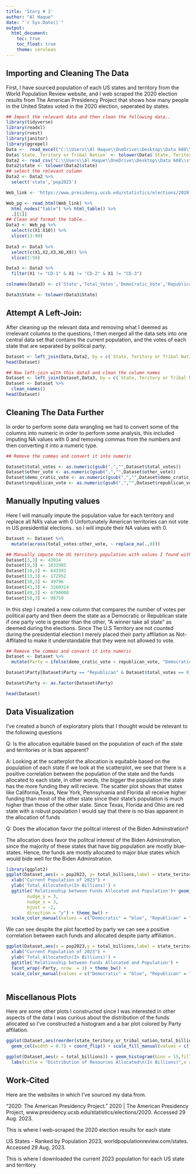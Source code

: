 ---
title: 'Story # 1'
author: "Al Haque"
date: "`r Sys.Date()`"
output: 
  html_document:
    toc: true
    toc_float: true
    theme: cerulean
---

## Importing and Cleaning The Data

First, I have sourced population of each US states and territory from the World Population Review website, and I web scraped the 2020 election results from The American Presidency Project that shows how many people in the United States voted in the 2020 election, seperated by states. 

```{r}
## Import the relevant data and then clean the following data..
library(tidyverse)
library(readxl)
library(rvest)
library(janitor)
library(ggrepel)
Data <-  read_excel("C:\\Users\\Al Haque\\OneDrive\\Desktop\\Data 608\\IIJA FUNDING AS OF MARCH 2023(1).xlsx")
Data$`State, Teritory or Tribal Nation` <- tolower(Data$`State, Teritory or Tribal Nation`)
Data2 <- read_csv("C:\\Users\\Al Haque\\OneDrive\\Desktop\\Data 608\\state-population-table.csv")
Data2$state <- tolower(Data2$state)
## select the relevant column
Data2 <- Data2 %>%
  select('state','pop2023')

Web_link <- 'https://www.presidency.ucsb.edu/statistics/elections/2020'

Web_pg <- read_html(Web_link) %>%
  html_nodes("table") %>% html_table() %>%
  .[[1]]
## Clean and format the table..
Data3 <- Web_pg %>%
  select(c(X1:X10)) %>%
  slice(13:90)
  
Data3 <- Data3 %>%
  select(c(X1,X2,X3,X6,X9)) %>%
  slice(1:59)

Data3 <- Data3 %>%
  filter(X1 != "CD-1" & X1 != "CD-2" & X1 != "CD-3")

colnames(Data3) <- c('State','Total_Votes','DemoCratic_Vote','Republican_Vote','Other_Vote')

Data3$State <- tolower(Data3$State)
```

## Attempt A Left-Join:

After cleaning up the relevant data and removing what I deemed as irrelevant columns to the questions, I then merged all the data sets into one central data set that contains the current population, and the votes of each state that are separated by political party. 

```{r}
Dataset <- left_join(Data,Data2, by = c(`State, Teritory or Tribal Nation` = 'state'))
head(Dataset)
```

```{r}
## Now left-join with this data3 and clean the column names
Dataset <- left_join(Dataset,Data3, by = c(`State, Teritory or Tribal Nation` = 'State'))
Dataset <- Dataset %>%
  clean_names()
head(Dataset)
```

## Cleaning The Data Further

In order to perform some data wrangling we had to convert some of the columns into numeric in order to perform some analysis, this included imputing NA values with 0 and removing commas from the numbers and then converting it into a numeric type. 

```{r}
## Remove the commas and convert it into numeric

Dataset$total_votes <- as.numeric(gsub(",","",Dataset$total_votes))
Dataset$other_vote <- as.numeric(gsub(",","",Dataset$other_vote))
Dataset$demo_cratic_vote <- as.numeric(gsub(",","",Dataset$demo_cratic_vote))
Dataset$republican_vote <- as.numeric(gsub(",","",Dataset$republican_vote))
```



## Manually Inputing values 
Here I will manually impute the population value for each territory and replace all NA's value with 0 Unfortunately American territories can not vote in US presidential elections.. so I will impute their NA values with 0. 

```{r}
Dataset <- Dataset %>%
  mutate(across(total_votes:other_vote, ~ replace_na(.,0)))
```


```{r}
## Manually impute the US territory population with values I found with google search
Dataset[3,3] <- 43914
Dataset[9,3] <- 1031985
Dataset[10,3] <- 643301
Dataset[13,3] <- 172952
Dataset[38,3] <- 49796
Dataset[43,3] <- 3260314
Dataset[49,3] <- 6790000
Dataset[50,3] <- 98750

```


In this step I created a new column that compares the number of votes per political party and then deem the state as a Democratic or Republican state if one party vote is greater than the other, "A winner take all state" as deemed during the elections. Since The U.S Territory are not counted during the presidential election I merely placed their party affilation as Not-Affilated to make it understandable that they were not allowed to vote. 

```{r}
## Remove the commas and convert it into numeric
Dataset <- Dataset %>%
  mutate(Party = ifelse(demo_cratic_vote > republican_vote, "Democratic","Republican")) 

Dataset$Party[Dataset$Party == "Republican" & Dataset$total_votes == 0] <- "Not-Affilated"

Dataset$Party <- as.factor(Dataset$Party)

head(Dataset)

```


## Data Visualization 

I've created a bunch of exploratory plots that I thought would be relevant to the following questions


Q: Is the allocation equitable based on the population of each of the state and territories or is bias apparent?

A: Looking at the scatterplot the allocation is equitable based on the population of each state if we look at the scatterplot, we see that there is a positive correlation between the population of the state and the funds allocated to each state, in other words, the bigger the population the state has the more funding they will recieve. The scatter plot shows that states like California,Texas, New York, Pennsylvania and Florida all receive higher funding than most of the other state since their state's population is much higher than those of the other state. Since Texas, Florida and Ohio are red state with a robust population I would say that there is no bias apparent in the allocation of funds


Q: Does the allocation favor the politcal interest of the Biden Adminstration?

The allocation does favor the politcal interest of the Biden Adminstration, since the majority of these states that have big population are mostly blue-states. Hence, the funds are mostly allocated to major blue states which would bide well for the Biden Adminstration.

```{r}
library(ggplot2)
ggplot(Dataset,aes(x = pop2023, y= total_billions,label = state_teritory_or_tribal_nation,color = Party)) + geom_point() +
  xlab("Current Population of 2023") +
  ylab('Total_Allocated\n(In Billions)') +
  ggtitle('Relationship between Funds Allocated and Population')+ geom_text_repel(data = Dataset %>% filter(total_billions >= 5.0),max.overlaps = Inf,size = 3,
        nudge_y = 3,
        nudge_x = 3,
        hjust = -2, 
        direction = "y") + theme_bw() +
  scale_color_manual(values = c("Democratic" = "blue", "Republican" = "red","Not-Affilated" = "black")) + labs(subtitle = "A postitive correlation between Funds Allocated and Population",caption = "States are labeled with fund allocation greater than 5 billion")
```

We can see despite the plot facetted by party we can see a positive correlation between each funds and allocated despite party affiliation.. 

```{r}
ggplot(Dataset,aes(x = pop2023,y = total_billions,label = state_teritory_or_tribal_nation,color = Party)) + geom_point() +
  xlab("Current Population of 2023") +
  ylab('Total_Allocated\n(In Billions)') +
  ggtitle('Relationship between Funds Allocated and Population') +
  facet_wrap(~Party, nrow  = 3) + theme_bw() +
  scale_color_manual(values = c("Democratic" = "blue", "Republican" = "red","Not-Affilated" = "black"))
  
```




## Miscellanous Plots

Here are some other plots I constructed since I was interested in other aspects of the data
I was curious about the distribution of the funds allocated so I've constructed a histogram and a bar plot colored by Party affilation.


```{r}
ggplot(Dataset,aes(reorder(state_teritory_or_tribal_nation,total_billions),y = total_billions,fill = Party)) + 
  geom_col(width = 0.7) + coord_flip() + scale_fill_manual(values = c("Democratic" = "blue", "Republican" = "red","Not-Affilated" = "black")) + labs(x = "States/Territory",y = 'Funds Allocated\n(In Billions)')
```



```{r}
ggplot(Dataset,aes(x = total_billions)) + geom_histogram(bins = 15,fill = "skyblue",color = "black") +
  labs(title = "Distribution of Resources Allocated\n(In Billions)",x = "Values", y = "Frequency") + theme_classic()
```


## Work-Cited

Here are the websites in which I've sourced my data from.

“2020: The American Presidency Project.” 2020 | The American Presidency Project, www.presidency.ucsb.edu/statistics/elections/2020. Accessed 29 Aug. 2023. 

This is where I web-scraped the 2020 election results for each state

US States - Ranked by Population 2023, worldpopulationreview.com/states. Accessed 29 Aug. 2023. 

This is where I downloaded the current 2023 population for each US state and territory
